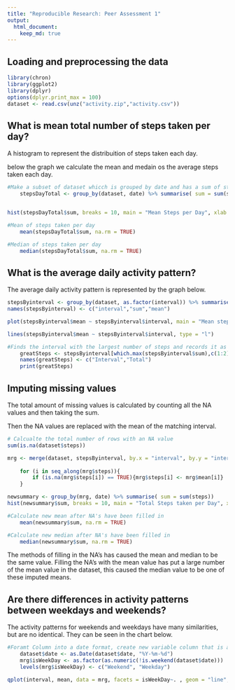 ```yaml
---
title: "Reproducible Research: Peer Assessment 1"
output: 
  html_document:
    keep_md: true
---
```



## Loading and preprocessing the data

```r
library(chron)
library(ggplot2)
library(dplyr)
options(dplyr.print_max = 100)
dataset <- read.csv(unz("activity.zip","activity.csv"))


```

## What is mean total number of steps taken per day?
A histogram to represent the distribuition of steps taken each day. 

below the graph we calculate the mean and medain os the average steps taken each day.

```r

#Make a subset of dataset whicch is grouped by date and has a sum of steps taken for each day.
	stepsDayTotal <- group_by(dataset, date) %>% summarise( sum = sum(steps))


hist(stepsDayTotal$sum, breaks = 10, main = "Mean Steps per Day", xlab = "Steps taken per Day")

#Mean of steps taken per day
	mean(stepsDayTotal$sum, na.rm = TRUE)

#Median of steps taken per day
	median(stepsDayTotal$sum, na.rm = TRUE)
```


## What is the average daily activity pattern?

The average daily activity pattern is represented by the graph below.
```r
stepsByinterval <- group_by(dataset, as.factor(interval)) %>% summarise(sum(steps, na.rm = TRUE), mean = mean(steps, na.rm = TRUE))
names(stepsByinterval) <- c("interval","sum","mean")

plot(stepsByinterval$mean ~ stepsByinterval$interval, main = "Mean steps taken per Interval", xlab = "Interval", ylab = "Total steps")

lines(stepsByinterval$mean ~ stepsByinterval$interval, type = "l")

#Finds the interval with the largest number of steps and records it as greatSteps
	greatSteps <- stepsByinterval[which.max(stepsByinterval$sum),c(1:2)]
	names(greatSteps) <- c("Interval","Total")
	print(greatSteps)
```


## Imputing missing values

The total amount of missing values is calculated by counting all the NA values and then taking the sum.

Then the NA values are replaced with the mean of the matching interval.

```r
# Calcualte the total number of rows with an NA value
sum(is.na(dataset$steps))

mrg <- merge(dataset, stepsByinterval, by.x = "interval", by.y = "interval")
	
	for (i in seq_along(mrg$steps)){
  		if (is.na(mrg$steps[i]) == TRUE){mrg$steps[i] <- mrg$mean[i]}
	}

newsummary <- group_by(mrg, date) %>% summarise( sum = sum(steps))
hist(newsummary$sum, breaks = 10, main = "Total Steps taken per Day", xlab = "Total steps per Day")

#Calculate new mean after NA's have been filled in
	mean(newsummary$sum, na.rm = TRUE)

#Calculate new median after NA's have been filled in
	median(newsummary$sum, na.rm = TRUE)

```
The methods of filling in the NA's has caused the mean and median to be the same value. Filling the NA's with the mean value has put a large number of the mean value in the dataset, this caused the median value to be one of these imputed means.

## Are there differences in activity patterns between weekdays and weekends?

The activity patterns for weekends and weekdays have many similarities, but are no identical.  They can be seen in the chart below.

```r
#Foramt Column into a date format, create new variable column that is a factor of date being a weekend of weekday.
	dataset$date <- as.Date(dataset$date, "%Y-%m-%d")
	mrg$isWeekDay <- as.factor(as.numeric(!is.weekend(dataset$date)))
	levels(mrg$isWeekDay) <- c("Weekend", "Weekday")

qplot(interval, mean, data = mrg, facets = isWeekDay~. , geom = "line", main = "Mean Steps by Interval(weekend vs weekday)", xlab = "Interval", ylab = "Mean Steps")

```
